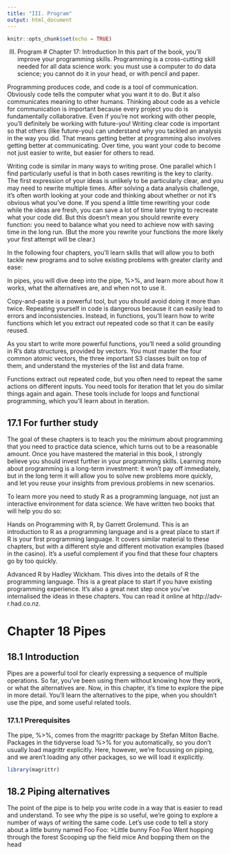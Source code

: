 ---
title: "III. Program"
output: html_document
---

```{r setup, include=FALSE}
knitr::opts_chunk$set(echo = TRUE)
```

III. Program
# Chapter 17: Introduction
In this part of the book, you’ll improve your programming skills. Programming is a cross-cutting skill needed for all data science work: you must use a computer to do data science; you cannot do it in your head, or with pencil and paper.

Programming produces code, and code is a tool of communication. Obviously code tells the computer what you want it to do. But it also communicates meaning to other humans. Thinking about code as a vehicle for communication is important because every project you do is fundamentally collaborative. Even if you’re not working with other people, you’ll definitely be working with future-you! Writing clear code is important so that others (like future-you) can understand why you tackled an analysis in the way you did. That means getting better at programming also involves getting better at communicating. Over time, you want your code to become not just easier to write, but easier for others to read.

Writing code is similar in many ways to writing prose. One parallel which I find particularly useful is that in both cases rewriting is the key to clarity. The first expression of your ideas is unlikely to be particularly clear, and you may need to rewrite multiple times. After solving a data analysis challenge, it’s often worth looking at your code and thinking about whether or not it’s obvious what you’ve done. If you spend a little time rewriting your code while the ideas are fresh, you can save a lot of time later trying to recreate what your code did. But this doesn’t mean you should rewrite every function: you need to balance what you need to achieve now with saving time in the long run. (But the more you rewrite your functions the more likely your first attempt will be clear.)

In the following four chapters, you’ll learn skills that will allow you to both tackle new programs and to solve existing problems with greater clarity and ease:

In pipes, you will dive deep into the pipe, %>%, and learn more about how it works, what the alternatives are, and when not to use it.

Copy-and-paste is a powerful tool, but you should avoid doing it more than twice. Repeating yourself in code is dangerous because it can easily lead to errors and inconsistencies. Instead, in functions, you’ll learn how to write functions which let you extract out repeated code so that it can be easily reused.

As you start to write more powerful functions, you’ll need a solid grounding in R’s data structures, provided by vectors. You must master the four common atomic vectors, the three important S3 classes built on top of them, and understand the mysteries of the list and data frame.

Functions extract out repeated code, but you often need to repeat the same actions on different inputs. You need tools for iteration that let you do similar things again and again. These tools include for loops and functional programming, which you’ll learn about in iteration.

## 17.1 For further study
The goal of these chapters is to teach you the minimum about programming that you need to practice data science, which turns out to be a reasonable amount. Once you have mastered the material in this book, I strongly believe you should invest further in your programming skills. Learning more about programming is a long-term investment: it won’t pay off immediately, but in the long term it will allow you to solve new problems more quickly, and let you reuse your insights from previous problems in new scenarios.

To learn more you need to study R as a programming language, not just an interactive environment for data science. We have written two books that will help you do so:

Hands on Programming with R, by Garrett Grolemund. This is an introduction to R as a programming language and is a great place to start if R is your first programming language. It covers similar material to these chapters, but with a different style and different motivation examples (based in the casino). It’s a useful complement if you find that these four chapters go by too quickly.

Advanced R by Hadley Wickham. This dives into the details of R the programming language. This is a great place to start if you have existing programming experience. It’s also a great next step once you’ve internalised the ideas in these chapters. You can read it online at http://adv-r.had.co.nz.

# Chapter 18 Pipes
## 18.1 Introduction
Pipes are a powerful tool for clearly expressing a sequence of multiple operations. So far, you’ve been using them without knowing how they work, or what the alternatives are. Now, in this chapter, it’s time to explore the pipe in more detail. You’ll learn the alternatives to the pipe, when you shouldn’t use the pipe, and some useful related tools.

### 17.1.1 Prerequisites
The pipe, %>%, comes from the magrittr package by Stefan Milton Bache. Packages in the tidyverse load %>% for you automatically, so you don’t usually load magrittr explicitly. Here, however, we’re focussing on piping, and we aren’t loading any other packages, so we will load it explicitly.
```{r}
library(magrittr)
```

## 18.2 Piping alternatives
The point of the pipe is to help you write code in a way that is easier to read and understand. To see why the pipe is so useful, we’re going to explore a number of ways of writing the same code. Let’s use code to tell a story about a little bunny named Foo Foo:
>Little bunny Foo Foo
Went hopping through the forest
Scooping up the field mice
And bopping them on the head




```{r}

```



